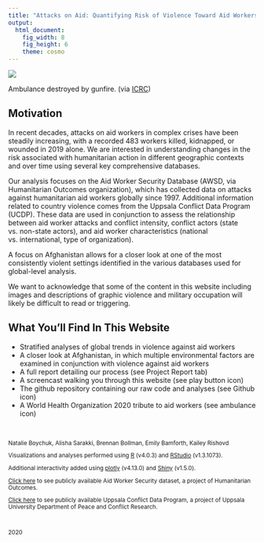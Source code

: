 ```yaml
---
title: "Attacks on Aid: Quantifying Risk of Violence Toward Aid Workers in Global Humanitarian Settings"
output: 
  html_document:
    fig_width: 8
    fig_height: 6
    theme: cosmo
---
```


![](IMAGES/ambulance_icrc.jpg)


Ambulance destroyed by gunfire. (via [ICRC](https://www.icrc.org/sites/default/files/styles/document_main/public/document/image/150730-hcid-ambulance-shot-image-01.jpg))




## Motivation

In recent decades, attacks on aid workers in complex crises have been steadily increasing, with a recorded 483 workers killed, kidnapped, or wounded in 2019 alone. We are interested in understanding changes in the risk associated with humanitarian action in different geographic contexts and over time using several key comprehensive databases. 

Our analysis focuses on the Aid Worker Security Database (AWSD, via Humanitarian Outcomes organization), which has collected data on attacks against humanitarian aid workers globally since 1997. Additional information related to country violence comes from the Uppsala Conflict Data Program (UCDP). These data are used in conjunction to assess the relationship between aid worker attacks and conflict intensity, conflict actors (state vs. non-state actors), and aid worker characteristics (national vs. international, type of organization). 

A focus on Afghanistan allows for a closer look at one of the most consistently violent settings identified in the various databases used for global-level analysis. 

We want to acknowledge that some of the content in this website including images and descriptions of graphic violence and military occupation will likely be difficult to read or triggering.
 
## What You'll Find In This Website

 * Stratified analyses of global trends in violence against aid workers
 * A closer look at Afghanistan, in which multiple environmental factors are examined in conjunction with violence against aid workers
 * A full report detailing our process (see Project Report tab)
 * A screencast walking you through this website (see play button icon)
 * The github repository containing our raw code and analyses (see Github icon)
 * A World Health Organization 2020 tribute to aid workers (see ambulance icon)

<br>

<small>
  

  Natalie Boychuk, Alisha Sarakki, Brennan Bollman, Emily Bamforth, Kailey Rishovd
</p>

<p style="text-align: center;">
Visualizations and analyses performed using <a href="https://www.r-project.org/about.html">R</a> (v4.0.3) and <a href="https://rstudio.com">RStudio</a> (v1.3.1073). <br>

<p style="text-align: center;">
Additional interactivity added using <a href="https://plot.ly/">plotly</a> (v4.13.0) and <a href="https://shiny.rstudio.com/">Shiny</a> (v1.5.0). <br>

<p style="text-align: center;">
<a href="https://aidworkersecurity.org/">Click here</a> to see publicly available Aid Worker Security dataset, a project of Humanitarian Outcomes. 

<p style="text-align: center;">
<a href="https://ucdp.uu.se/">Click here</a> to see publicly available Uppsala Conflict Data Program, a project of Uppsala University Department of Peace and Conflict Research. 

<br>

2020


